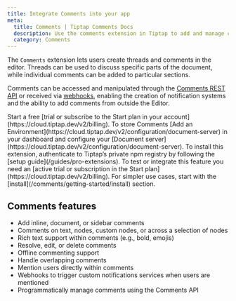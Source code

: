 ```yaml
---
title: Integrate Comments into your app
meta:
  title: Comments | Tiptap Comments Docs
  description: Use the comments extension in Tiptap to add and manage comments in your Editor or via the REST API or Webhooks. More in the docs!
  category: Comments
---
```



The `Comments` extension lets users create threads and comments in the editor. Threads can be used to discuss specific parts of the document, while individual comments can be added to particular sections.

Comments can be accessed and manipulated through the [Comments REST API](/comments/integrate/rest-api) or received via [webhooks](/comments/integrate/webhook), enabling the creation of notification systems and the ability to add comments from outside the Editor.

<Requirements>
    <RequirementItem label="1. Activate trial or subscribe">
        Start a free [trial or subscribe to the Start plan in your account](https://cloud.tiptap.dev/v2/billing).
    </RequirementItem>
    <RequirementItem label="2. Start Document server">
        To store Comments [Add an Environment](https://cloud.tiptap.dev/v2/configuration/document-server) in your dashboard and configure your [Document server](https://cloud.tiptap.dev/v2/configuration/document-server).
    </RequirementItem>
    <RequirementItem label="3. Install from private registry">
        To install this extension, authenticate to Tiptap’s private npm registry by following the [setup guide](/guides/pro-extensions).
    </RequirementItem>
</Requirements>

<Callout title="Integrate or test Comments" variant="warning">
    To test or integrate this feature you need an [active trial or subscription in the Start plan](https://cloud.tiptap.dev/v2/billing).
</Callout>

<CodeDemo isPro path="/Extensions/Comments?inline=false&hideSource=false" />
For simpler use cases, start with the [install](/comments/getting-started/install) section.

## Comments features

- Add inline, document, or sidebar comments
- Comments on text, nodes, custom nodes, or across a selection of nodes
- Rich text support within comments (e.g., bold, emojis)
- Resolve, edit, or delete comments
- Offline commenting support
- Handle overlapping comments
- Mention users directly within comments
- Webhooks to  trigger custom notifications services when users are mentioned
- Programmatically manage comments using the Comments API
